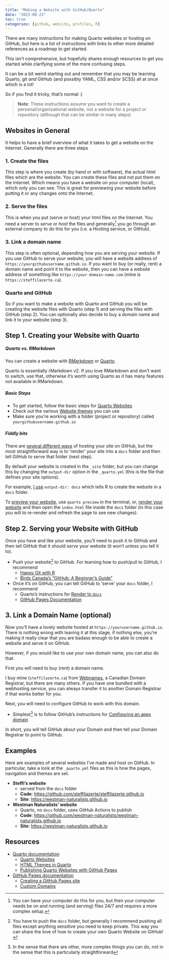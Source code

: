 ```yaml
---
title: "Making a Website with GitHub/Quarto"
date: "2023-08-23"
toc: true
categories: [github, website, profiles, R]
---
```


There are many instructions for making Quarto websites or hosting on GitHub, but
here is a list of instructions with links to other more detailed references as
a roadmap to get started. 

This isn't comprehensive, but hopefully shares enough resources to get you started while clarifying some of the more confusing steps. 

It can be a bit weird starting out and remember that you may be learning Quarto, git *and* GitHub (and possibly YAML, CSS and/or SCSS) all at once which is a lot!

So if you find it tricky, that's normal :)


> **Note**: These instructions assume you want to create a personal/organizational website,
> not a website for a project or repository (although that can be similar in many steps)


## Websites in General

It helps to have a brief overview of what it takes to get a website on the Internet.
Generally there are three steps

### 1. Create the files

This step is where you create (by hand or with software), the actual html files
which are the website. You can create these files and not put them on the Internet.
Which means you have a website on your computer (local), which only you can see.
This is great for previewing your website before putting it or any changes onto the Internet.

### 2. Serve the files

This is when you put (serve or host) your html files on the Internet. 
You need a server to *serve* or *host* the files and generally[^1] you go through 
an external company to do this for you (i.e. a Hosting service, or GitHub). 

[^1]: You can have your computer do this for you, but then your computer needs
be on and running (and serving) files 24/7 and requires a more complex setup.

### 3. Link a domain name

This step is often optional, depending how you are serving your website.
If you use GitHub to serve your website, you will have a website address of `https://yourgithubusername.github.io`.
If you want to buy (or really, rent) a domain name and point it to the website,
then you can have a website address of something like `https://your-domain-name.com`
(mine is `https://steffilazerte.ca`). 

### Quarto and GitHub

So if you want to make a website with Quarto and GitHub you will be 
creating the website files with Quarto (step 1) and serving the files with GitHub (step 2).
You can optionally also decide to buy a domain name and link it to your website (step 3). 


## Step 1. Creating your Website with Quarto

##### Quarto vs. RMarkdown

You can create a website with [RMarkdown](https://bookdown.org/yihui/rmarkdown/rmarkdown-site.html)
or [Quarto](https://quarto.org/docs/websites/). 

Quarto is essentially rMarkdown v2. If you love RMarkdown and don't want to switch, 
use that, otherwise it's worth using Quarto as it has many features not available in RMarkdown.

##### Basic Steps

- To get started, follow the basic steps for [Quarto Websites](https://quarto.org/docs/websites/)
- Check out the various [Website themes](https://quarto.org/docs/output-formats/html-themes.html) you can use
- Make sure you're working with a folder (project or repository) called `yourgithubusername.github.io`

##### Fiddly bits

There are [several different ways](https://quarto.org/docs/publishing/github-pages.html)
of hosting your site on GitHub, but the
most straightforward way is to 'render' your site into a `docs` folder and then
tell GitHub to serve that folder (next step).

By default your website is created in the `_site` folder, but you can change this by changing the
`output-dir` option in the `_quarto.yml` (this is the file that defines your site options). 

For example, [I use](https://github.com/steffilazerte/steffilazerte.github.io/blob/33a70ef82c522d834d42ab8041452dbd89f8fcd8/_quarto.yml#L3) `output-dir: docs` which tells R to create the website in a `docs` folder.

To [preview your website](https://quarto.org/docs/websites/#website-preview), 
use `quarto preview` in the terminal, or, [render your website](https://quarto.org/docs/websites/#website-render) and then open the `index.html` file inside the `docs` folder 
(in this case you will to re-render and refresh the page to see new changes).

## Step 2. Serving your Website with GitHub

Once you have and like your website, you'll need to push it to GitHub and then tell
GitHub that it should *serve* your website (it won't unless you tell it to). 

- Push your website[^2] to GitHub. For learning how to push/pull to GitHub, I recommend
  - [Happy Git with R](https://happygitwithr.com/)
  - [Birds Canada's "GitHub: A Beginner's Guide"](https://birdscanada.github.io/BirdsCanada_GitHubGuide/)
- Once it's on GitHub, you can tell GitHub to 'serve' your `docs` folder, 
  I recommend
  - Quarto's instructions for [Render to `docs`](https://quarto.org/docs/publishing/github-pages.html#render-to-docs)
  - [GitHub Pages Documentation](https://docs.github.com/en/pages/getting-started-with-github-pages)

[^2]: You have to push the `docs` folder, but generally I recommend pushing all files except anything sensitive you need to keep private. This way you can share the love of how to create your own Quarto Website on GitHub!

## 3. Link a Domain Name (optional)

Now you'll have a lovely website hosted at `https://yourusername.github.io`. 
There is nothing wrong with leaving it at this stage, if nothing else, you're making it really
clear that you are badass enough to be able to create a website and serve it on GitHub.

However, if you would like to use your own domain name, you can also do that. 

First you will need to buy (rent) a domain name. 

I buy mine (`steffilazerte.ca`) from [Webnames](https://webnames.ca), 
a Canadian Domain Registrar, but there are many others. 
If you have one bundled with a webhosting service, you can always transfer it to another Domain Registrar if that works better for you.

Next, you will need to configure GitHub to work with this domain.

- Simplest[^3] is to follow GitHub's instructions for [Configuring an apex domain](https://docs.github.com/en/pages/configuring-a-custom-domain-for-your-github-pages-site/managing-a-custom-domain-for-your-github-pages-site#configuring-an-apex-domain)

[^3]: In the sense that there are other, more complex things you can do, not in the sense that this is particularly straightforward

In short, you will tell GitHub about your Domain and then tell your Domain Registrar to point to GitHub.


## Examples

Here are examples of several websites I've made and host on GitHub.
In particular, take a look at the `_quarto.yml` files as this is how the pages, 
navigation and themes are set.

- **Steffi's website** 
  - served from the `docs` folder
  - **Code**: <https://github.com/steffilazerte/steffilazerte.github.io>
  - **Site**: <https://westman-naturalists.github.io>

- **Westman Naturalists' website** 
  - Quarto, no `docs` folder, uses GitHub Actions to publish
  - **Code**: <https://github.com/westman-naturalists/westman-naturalists.github.io>
  - **Site**: <https://westman-naturalists.github.io>

## Resources

- [Quarto documentation](https://quarto.org/)
  - [Quarto Websites](https://quarto.org/docs/websites/)
  - [HTML Themes in Quarto](https://quarto.org/docs/output-formats/html-themes.html)
  - [Publishing Quarto Websites with GitHub Pages](https://quarto.org/docs/publishing/github-pages.html)
- [GitHub Pages documentation](https://docs.github.com/en/pages)
  - [Creating a GitHub Pages site](https://docs.github.com/en/pages/getting-started-with-github-pages/creating-a-github-pages-site)
  - [Custom Domains](https://docs.github.com/en/pages/configuring-a-custom-domain-for-your-github-pages-site/about-custom-domains-and-github-pages)
  
